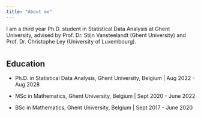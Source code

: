 ```yaml
---
title: "About me"
---
```


I am a third year Ph.D. student in Statistical Data Analysis at Ghent University, advised by Prof. Dr. Stijn Vansteelandt (Ghent University) and Prof. Dr. Christophe Ley (University of Luxembourg).

# 

## Education

-   Ph.D. in Statistical Data Analysis, Ghent University, Belgium \| Aug 2022 - Aug 2028

-   MSc in Mathematics, Ghent University, Belgium \| Sept 2020 - June 2022

-   BSc in Mathematics, Ghent University, Belgium \| Sept 2017 - June 2020

## 

## 
